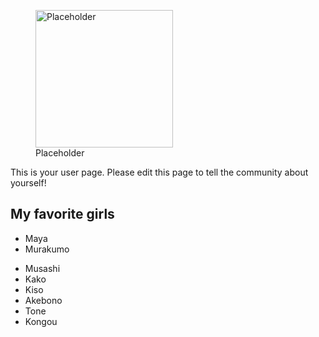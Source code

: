 [[File:Placeholder|thumb|220px]]

This is your user page. Please edit this page to tell the community about yourself!

==My favorite girls==
* Maya
* Murakumo
 
* Musashi
* Kako
* Kiso
* Akebono
* Tone
* Kongou